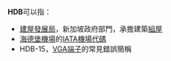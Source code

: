 '''HDB'''可以指：
* [[建屋發展局|建屋發展局]]，新加坡政府部門，承擔建築[[組屋|組屋]]
* [[海德堡機場|海德堡機場]]的[[國際航空運輸協會機場代碼_(H)|IATA機場代碼]]
* HDB-15，[[VGA端子|VGA端子]]的常見錯誤簡稱

{{Disambig|Cat=三字拉丁字母缩写消歧义}}